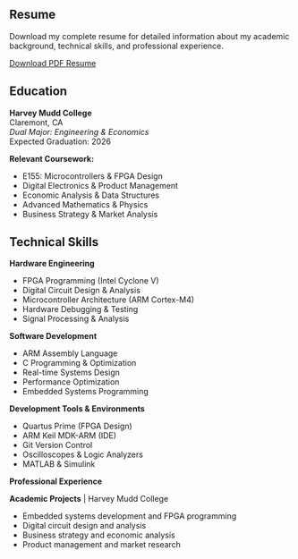 ::: {.full-width-title}
::: {.section-title-container}
## Resume {.section-title}
:::
:::

::: {.resume-intro .scroll-animate}
Download my complete resume for detailed information about my academic background, technical skills, and professional experience.

[Download PDF Resume](#){.btn .btn-primary .btn-large}
:::

::: {.two-column-layout style="align-items: start;"}
::: {.left-column style="align-self: start;"}
::: {.section-title-container style="margin-top: 0; padding-top: 0;"}
## Education {.section-title}
:::

::: {.resume-section .scroll-animate}
<p><strong>Harvey Mudd College</strong><br>
Claremont, CA<br>
<em>Dual Major: Engineering & Economics</em><br>
Expected Graduation: 2026</p>

<p><strong>Relevant Coursework:</strong></p>
<ul>
<li>E155: Microcontrollers & FPGA Design</li>
<li>Digital Electronics & Product Management</li>
<li>Economic Analysis & Data Structures</li>
<li>Advanced Mathematics & Physics</li>
<li>Business Strategy & Market Analysis</li>
</ul>
:::
:::

::: {.right-column style="align-self: start;"}
::: {.section-title-container style="margin-top: 0; padding-top: 0;"}
## Technical Skills {.section-title}
:::

::: {.resume-section .scroll-animate}
<p><strong>Hardware Engineering</strong></p>
<ul>
<li>FPGA Programming (Intel Cyclone V)</li>
<li>Digital Circuit Design & Analysis</li>
<li>Microcontroller Architecture (ARM Cortex-M4)</li>
<li>Hardware Debugging & Testing</li>
<li>Signal Processing & Analysis</li>
</ul>

<p><strong>Software Development</strong></p>
<ul>
<li>ARM Assembly Language</li>
<li>C Programming & Optimization</li>
<li>Real-time Systems Design</li>
<li>Performance Optimization</li>
<li>Embedded Systems Programming</li>
</ul>

<p><strong>Development Tools & Environments</strong></p>
<ul>
<li>Quartus Prime (FPGA Design)</li>
<li>ARM Keil MDK-ARM (IDE)</li>
<li>Git Version Control</li>
<li>Oscilloscopes & Logic Analyzers</li>
<li>MATLAB & Simulink</li>
</ul>

<p><strong>Professional Experience</strong></p>
<p><strong>Academic Projects</strong> | Harvey Mudd College</p>
<ul>
<li>Embedded systems development and FPGA programming</li>
<li>Digital circuit design and analysis</li>
<li>Business strategy and economic analysis</li>
<li>Product management and market research</li>
</ul>
:::
:::
:::

<script src="scroll-animations.js"></script>
